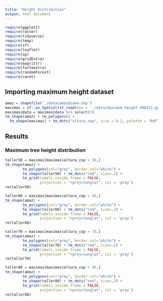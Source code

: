 ```yaml
---
title: "Height Distribution"
output: html_document
---
```


```r
require(ggplot2)
require(raster)
require(tidyverse)
require(tmap)
require(sf)
require(leaflet)
require(sp)
require(gridExtra)
require(magrittr)
require(factoextra) 
require(randomForest)
require(caret)
```

## Importing maximum height dataset

```r
amaz = shapefile('./data/amazbioma.shp')
maximas = sf::as_Spatial(st_read(dsn = './data/maximum height 200321.gpkg', layer = 'pontos_wgs84'))
maximas@data = maximas@data %>% select(3)
tm_shape(amaz) + tm_polygons() + 
  tm_shape(maximas) + tm_dots("altura_cop", size = 0.2, palette = "RdYlGn")
```

## Results

### Maximum tree height distribution

```r
taller50 = maximas[maximas$altura_cop > 50,]
tm_shape(amaz) + 
        tm_polygons(col="grey", border.col="white") +
        tm_shape(taller50) + tm_dots("red", size=.2) +
        tm_grid(labels.inside.frame = FALSE, 
                projection = "+proj=longlat", col = 'gray')
rm(taller50)
```

```r
taller60 = maximas[maximas$altura_cop > 60,]
tm_shape(amaz) + 
        tm_polygons(col="grey", border.col="white") +
        tm_shape(taller60) + tm_dots("red", size=.2) +
        tm_grid(labels.inside.frame = FALSE, 
                projection = "+proj=longlat", col = 'gray')
rm(taller60)
```

```r
taller70 = maximas[maximas$altura_cop > 70,]
tm_shape(amaz) + 
        tm_polygons(col="grey", border.col="white") +
        tm_shape(taller70) + tm_dots("red", size=.2) +
        tm_grid(labels.inside.frame = FALSE, 
                projection = "+proj=longlat", col = 'gray')
rm(taller70)
```

```r
taller80 = maximas[maximas$altura_cop > 80,]
tm_shape(amaz) + 
        tm_polygons(col="grey", border.col="white") +
        tm_shape(taller80) + tm_dots("red", size=.2) +
        tm_grid(labels.inside.frame = FALSE, 
                projection = "+proj=longlat", col = 'gray')
rm(taller80)
```
